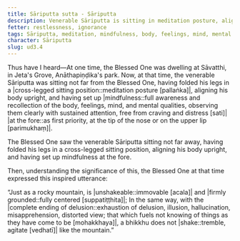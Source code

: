 ```yaml
---
title: Sāriputta sutta - Sāriputta
description: Venerable Sāriputta is sitting in meditation posture, aligning his body upright, having set up mindfulness at the fore. The Blessed One sees this and expresses an inspired utterance.
fetter: restlessness, ignorance
tags: Sāriputta, meditation, mindfulness, body, feelings, mind, mental qualities, mountain, delusion, ud, ud3
character: Sāriputta
slug: ud3.4
---
```


Thus have I heard—At one time, the Blessed One was dwelling at Sāvatthi, in Jeta's Grove, Anāthapiṇḍika's park. Now, at that time, the venerable Sāriputta was sitting not far from the Blessed One, having folded his legs in a |cross-legged sitting position::meditation posture [pallaṅka]|, aligning his body upright, and having set up |mindfulness::full awareness and recollection of the body, feelings, mind, and mental qualities, observing them clearly with sustained attention, free from craving and distress [sati]| |at the fore::as first priority, at the tip of the nose or on the upper lip [parimukhaṃ]|.

The Blessed One saw the venerable Sāriputta sitting not far away, having folded his legs in a cross-legged sitting position, aligning his body upright, and having set up mindfulness at the fore.

Then, understanding the significance of this, the Blessed One at that time expressed this inspired utterance:

“Just as a rocky mountain,
is |unshakeable::immovable [acala]| and |firmly grounded::fully centered [suppatiṭṭhita]|;
In the same way, with the |complete ending of delusion::exhaustion of delusion, illusion, hallucination, misapprehension, distorted view; that which fuels not knowing of things as they have come to be [mohakkhaya]|,
a bhikkhu does not |shake::tremble, agitate [vedhatī]| like the mountain.”